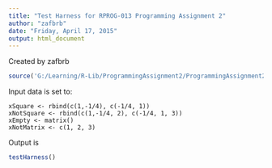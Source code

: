 ```yaml
---
title: "Test Harness for RPROG-013 Programming Assignment 2"
author: "zafbrb"
date: "Friday, April 17, 2015"
output: html_document
---
```


Created by zafbrb

```r
source('G:/Learning/R-Lib/ProgrammingAssignment2/ProgrammingAssignment2/cachematrix.R')
```

Input data is set to:

```
xSquare <- rbind(c(1,-1/4), c(-1/4, 1))
xNotSquare <- rbind(c(1,-1/4, 2), c(-1/4, 1, 3))
xEmpty <- matrix()
xNotMatrix <- c(1, 2, 3)
```
Output is 

```r
testHarness()

```

